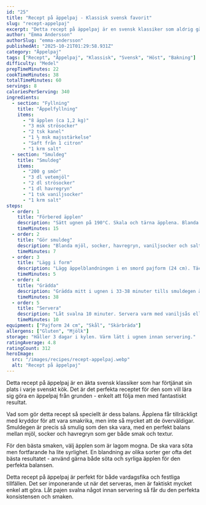 ```yaml
---
id: "25"
title: "Recept på äppelpaj - Klassisk svensk favorit"
slug: "recept-appelpaj"
excerpt: "Detta recept på äppelpaj är en svensk klassiker som aldrig går ur tiden. Enkel att göra och alltid populär."
author: "Emma Andersson"
authorSlug: "emma-andersson"
publishedAt: "2025-10-21T01:29:58.931Z"
category: "Äppelpaj"
tags: ["Recept", "Äppelpaj", "Klassisk", "Svensk", "Höst", "Bakning"]
difficulty: "Medel"
prepTimeMinutes: 22
cookTimeMinutes: 38
totalTimeMinutes: 60
servings: 8
caloriesPerServing: 340
ingredients:
  - section: "Fyllning"
    title: "Äppelfyllning"
    items:
      - "8 äpplen (ca 1,2 kg)"
      - "3 msk strösocker"
      - "2 tsk kanel"
      - "1 ½ msk majsstärkelse"
      - "Saft från 1 citron"
      - "1 krm salt"
  - section: "Smuldeg"
    title: "Smuldeg"
    items:
      - "200 g smör"
      - "3 dl vetemjöl"
      - "2 dl strösocker"
      - "1 dl havregryn"
      - "1 tsk vaniljsocker"
      - "1 krm salt"
steps:
  - order: 1
    title: "Förbered äpplen"
    description: "Sätt ugnen på 190°C. Skala och tärna äpplena. Blanda med socker, kanel, majsstärkelse, citronsaft och salt."
    timeMinutes: 15
  - order: 2
    title: "Gör smuldeg"
    description: "Blanda mjöl, socker, havregryn, vaniljsocker och salt. Nyp i smöret försiktigt tills det blir smuligt."
    timeMinutes: 7
  - order: 3
    title: "Lägg i form"
    description: "Lägg äppelblandningen i en smord pajform (24 cm). Täck med smuldegen."
    timeMinutes: 5
  - order: 4
    title: "Grädda"
    description: "Grädda mitt i ugnen i 33-38 minuter tills smuldegen är gyllenbrun och pajen bubblande."
    timeMinutes: 38
  - order: 5
    title: "Servera"
    description: "Låt svalna 10 minuter. Servera varm med vaniljsås eller glass."
    timeMinutes: 10
equipment: ["Pajform 24 cm", "Skål", "Skärbräda"]
allergens: ["Gluten", "Mjölk"]
storage: "Håller 3 dagar i kylen. Värm lätt i ugnen innan servering."
ratingAverage: 4.8
ratingCount: 312
heroImage:
  src: "/images/recipes/recept-appelpaj.webp"
  alt: "Recept på äppelpaj"
---
```


Detta recept på äppelpaj är en äkta svensk klassiker som har förtjänat sin plats i varje svenskt kök. Det är det perfekta receptet för den som vill lära sig göra en äppelpaj från grunden - enkelt att följa men med fantastiskt resultat.

Vad som gör detta recept så speciellt är dess balans. Äpplena får tillräckligt med kryddor för att vara smakrika, men inte så mycket att de överväldigar. Smuldegen är precis så smulig som den ska vara, med en perfekt balans mellan mjöl, socker och havregryn som ger både smak och textur.

För den bästa smaken, välj äpplen som är lagom mogna. De ska vara söta men fortfarande ha lite syrlighet. En blandning av olika sorter ger ofta det bästa resultatet - använd gärna både söta och syrliga äpplen för den perfekta balansen.

Detta recept på äppelpaj är perfekt för både vardagsfika och festliga tillfällen. Det ser imponerande ut när det serveras, men är faktiskt mycket enkel att göra. Låt pajen svalna något innan servering så får du den perfekta konsistensen och smaken.
